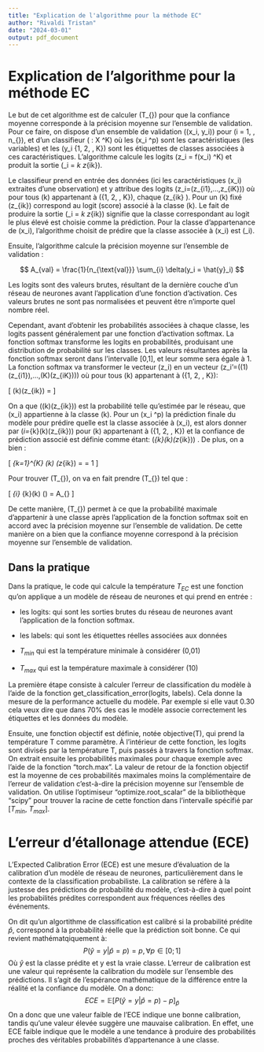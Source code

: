 ```yaml
---
title: "Explication de l'algorithme pour la méthode EC"
author: "Rivaldi Tristan"
date: "2024-03-01"
output: pdf_document
---
```

  


# Explication de l'algorithme pour la méthode EC

Le but de cet algorithme est de calculer \(T_{\text{EC}}\) pour que la confiance moyenne corresponde à la précision moyenne sur l'ensemble de validation. Pour ce faire, on dispose d'un ensemble de validation \((x_i, y_i)\) pour \(i = 1, \ldots, n_{\text{val}}\), et d'un classifieur \(\hat{f} : X \rightarrow \mathbb{R}^K\) où les \(x_i \in \mathbb{R}^p\) sont les caractéristiques (les variables) et les \(y_i \in \{1, 2, \ldots, K\}\) sont les étiquettes de classes associées à ces caractéristiques. L'algorithme calcule les logits \(z_i = f(x_i) \in \mathbb{R}^K\) et produit la sortie \(\hat{y}_i = \arg \max_k z_{ik}\).

Le classifieur prend en entrée des données (ici les caractéristiques \(x_i\) extraites d'une observation) et y attribue des logits  \(z_i=(z_{i1},...,z_{iK})\) où pour tous \(k\) appartenant à \(\{1, 2, \ldots, K\}\), chaque \(z_{ik} \in \mathbb{R}\). Pour un \(k\) fixé \(z_{ik}\) correspond au logit (score) associé à la classe \(k\). Le fait de produire la sortie \(\hat{y}_i = \arg \max_k z_{ik}\) signifie que la classe correspondant au logit le plus élevé est choisie comme la prédiction. Pour la classe d'appartenance de \(x_i\), l'algorithme choisit de prédire que la classe associée à \(x_i\) est \(\hat{y}_i\).

Ensuite, l'algorithme calcule la précision moyenne sur l'ensemble de validation :

$$
A_{val} = \frac{1}{n_{\text{val}}} \sum_{i} \delta(y_i = \hat{y}_i)
$$

Les logits sont des valeurs brutes, résultant de la dernière couche d'un réseau de neurones avant l'application d'une fonction d'activation. Ces valeurs brutes ne sont pas normalisées et peuvent être n'importe quel nombre réel.

Cependant, avant d'obtenir les probabilités associées à chaque classe, les logits passent généralement par une fonction d'activation softmax. La fonction softmax transforme les logits en probabilités, produisant une distribution de probabilité sur les classes. Les valeurs résultantes après la fonction softmax seront dans l'intervalle [0,1], et leur somme sera égale à 1. La fonction softmax va transformer le vecteur \(z_i\) en un vecteur \(z_i'=(\sigma(1)(z_{i1}),...,\sigma(K)(z_{iK}))\) où pour tous \(k\) appartenant à \(\{1, 2, \ldots, K\}\): 

\[
\sigma(k)(z_{ik}) = \frac{e^{z_{ik}}}{\sum_{j=1}^{K} e^{z_{ij}}}
\]

On a que \(\sigma(k)(z_{ik})\) est la probabilité telle qu’estimée par le réseau, que \(x_i\) appartienne à la classe \(k\). Pour un  \(x_i \in \mathbb{R}^p\) la prédiction finale du modèle pour prédire quelle est la classe associée à \(x_i\), est alors donner par \(\hat{y}_i=\arg\max_{k}\sigma(k)(z_{ik})\) pour \(k\) appartenant à \(\{1, 2, \ldots, K\}\) et la confiance de prédiction associé est définie comme étant: \(\max_{k}\sigma(k)(z_{ik})\) . De plus, on a bien :

\[
\sum_{k=1}^{K} \sigma(k) (z_{ik}) = \frac{\sum_{k=1}^{K} e^{z_{ik}}}{\sum_{j=1}^{K} e^{z_{ij}}} = 1
\]

Pour trouver \(T_{\text{EC}}\), on va en fait prendre \(T_{\text{EC}}\) tel que :

\[
\frac{1}{n_{\text{val}}} \sum_{i} \max_{k}\sigma(k) \left(\frac{z_{ik}}{T_{\text{EC}}}\right) = A_{\text{val}}
\]

De cette manière, \(T_{\text{EC}}\) permet à ce que la probabilité maximale d'appartenir à une classe après l'application de la fonction softmax soit en accord avec la précision moyenne sur l’ensemble de validation. De cette manière on a bien que la confiance moyenne correspond à la précision moyenne sur l'ensemble de validation.

## Dans la pratique

Dans la pratique, le code qui calcule la température $T_{EC}$ est une fonction qu'on applique a un modèle de réseau de neurones et qui prend en entrée :


- les logits: qui sont les sorties brutes du réseau de neurones avant l'application de la fonction softmax.


- les labels: qui sont les étiquettes réelles associées aux données


- $T_{min}$ qui est la température minimale à considérer (0,01)


- $T_{max}$ qui est la température maximale à considérer (10)


La première étape consiste à calculer l'erreur de classification du modèle à l'aide de la fonction get_classification_error(logits, labels). Cela donne la mesure de la performance actuelle du modèle. Par exemple si elle vaut 0.30 cela veux dire que dans 70% des cas le modèle associe correctement les étiquettes et les données du modèle.

Ensuite, une fonction objectif est définie, notée objective(T), qui prend la température T comme paramètre. À l'intérieur de cette fonction, les logits sont divisés par la température T, puis passés à travers la fonction softmax. On extrait ensuite les probabilités maximales pour chaque exemple avec l'aide de la fonction "torch.max".
La valeur de retour de la fonction objectif est la moyenne de ces probabilités maximales moins la complémentaire de l'erreur de validation c'est-à-dire la précision moyenne sur l'ensemble de validation. On utilise l'optimiseur "optimize.root_scalar" de la bibliothèque "scipy" pour trouver la racine de cette fonction dans l'intervalle spécifié par [$T_{min}$, $T_{max}$].

# L'erreur d'étallonage attendue (ECE)

L'Expected Calibration Error (ECE) est une mesure d'évaluation de la calibration d'un modèle de réseau de neurones, particulièrement dans le contexte de la classification probabiliste. La calibration se réfère à la justesse des prédictions de probabilité du modèle, c'est-à-dire à quel point les probabilités prédites correspondent aux fréquences réelles des événements.

On dit qu'un algortithme de classification est calibré si la probabilité prédite $\hat{p}$, correspond à la probabilité réelle que la prédiction soit bonne. Ce qui revient mathématqiquement à:
$$
P(\hat{y}=y|\hat{p}=p)=p, \forall p\in [0;1]
$$
Où $\hat{y}$ est la classe prédite et y est la vraie classe. L'erreur de calibration est une valeur qui représente la calibration du modèle sur l'ensemble des prédictions. Il s'agit de l'espérance mathématique de la différence entre la réalité et la confiance du modèle. On a donc:
$$
ECE=\mathbb{E}[P(\hat{y}=y|\hat{p}=p)-p]_{\hat{p}}
$$
On a donc que une valeur faible de l'ECE indique une bonne calibration, tandis qu'une valeur élevée suggère une mauvaise calibration. En effet, une ECE faible indique que le modèle a une tendance à produire des probabilités proches des véritables probabilités d'appartenance à une classe. 
